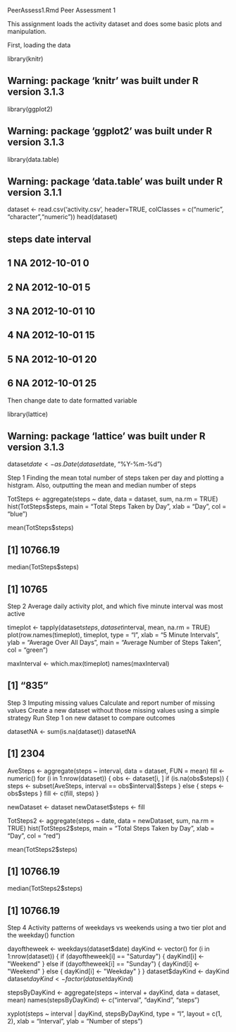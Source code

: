 
PeerAssess1.Rmd
Peer Assessment 1

This assignment loads the activity dataset and does some basic plots and manipulation.

First, loading the data

library(knitr)

## Warning: package 'knitr' was built under R version 3.1.3

library(ggplot2)

## Warning: package 'ggplot2' was built under R version 3.1.3

library(data.table)

## Warning: package 'data.table' was built under R version 3.1.1

dataset <- read.csv('activity.csv', header=TRUE, colClasses = c("numeric", "character","numeric"))
head(dataset)

##   steps       date interval
## 1    NA 2012-10-01        0
## 2    NA 2012-10-01        5
## 3    NA 2012-10-01       10
## 4    NA 2012-10-01       15
## 5    NA 2012-10-01       20
## 6    NA 2012-10-01       25

Then change date to date formatted variable

library(lattice)

## Warning: package 'lattice' was built under R version 3.1.3

dataset$date<-as.Date(dataset$date, "%Y-%m-%d")

Step 1 Finding the mean total number of steps taken per day and plotting a histgram. Also, outputting the mean and median number of steps

TotSteps <- aggregate(steps ~ date, data = dataset, sum, na.rm = TRUE)
hist(TotSteps$steps, main = "Total Steps Taken by Day", xlab = "Day", col = "blue")

mean(TotSteps$steps)

## [1] 10766.19

median(TotSteps$steps)

## [1] 10765

Step 2 Average daily activity plot, and which five minute interval was most active

timeplot <- tapply(dataset$steps, dataset$interval, mean, na.rm = TRUE)
plot(row.names(timeplot), timeplot, type = "l", xlab = "5 Minute Intervals", 
    ylab = "Average Over All Days", main = "Average Number of Steps Taken", 
    col = "green")

maxInterval <- which.max(timeplot)
names(maxInterval)

## [1] "835"

Step 3 Imputing missing values Calculate and report number of missing values Create a new dataset without those missing values using a simple strategy Run Step 1 on new dataset to compare outcomes

datasetNA <- sum(is.na(dataset))
datasetNA

## [1] 2304

AveSteps <- aggregate(steps ~ interval, data = dataset, FUN = mean)
fill <- numeric()
for (i in 1:nrow(dataset)) {
    obs <- dataset[i, ]
    if (is.na(obs$steps)) {
        steps <- subset(AveSteps, interval == obs$interval)$steps
    } else {
        steps <- obs$steps
    }
    fill <- c(fill, steps)
}

newDataset <- dataset
newDataset$steps <- fill

TotSteps2 <- aggregate(steps ~ date, data = newDataset, sum, na.rm = TRUE)
hist(TotSteps2$steps, main = "Total Steps Taken by Day", xlab = "Day", col = "red")

mean(TotSteps2$steps)

## [1] 10766.19

median(TotSteps2$steps)

## [1] 10766.19

Step 4 Activity patterns of weekdays vs weekends using a two tier plot and the weekday() function

dayoftheweek <- weekdays(dataset$date)
dayKind <- vector()
for (i in 1:nrow(dataset)) {
    if (dayoftheweek[i] == "Saturday") {
        dayKind[i] <- "Weekend"
    } else if (dayoftheweek[i] == "Sunday") {
        dayKind[i] <- "Weekend"
    } else {
        dayKind[i] <- "Weekday"
    }
}
dataset$dayKind <- dayKind
dataset$dayKind <- factor(dataset$dayKind)

stepsByDayKind <- aggregate(steps ~ interval + dayKind, data = dataset, mean)
names(stepsByDayKind) <- c("interval", "dayKind", "steps")

xyplot(steps ~ interval | dayKind, stepsByDayKind, type = "l", layout = c(1, 2), 
    xlab = "Interval", ylab = "Number of steps")

